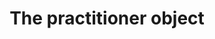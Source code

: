 ---
openapi-schema: PractitionerResource
icon: "brackets-curly"
iconType: "duotone"
title: 'The practitioner object'
---